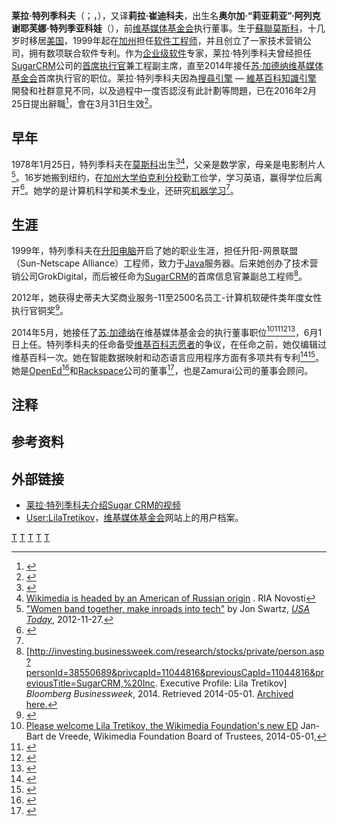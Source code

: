 {{infobox person
| name        = 莱拉·特列季科夫<br>Лайла Третиков<br>Lila Tretikov
| image       = File:Lila Tretikov 16 April 2014 (3).jpg
| alt         =
| caption     = 摄于2014年4月
| birth_name  = 
| native_name        = Ляля Третьякова
| native_name_lang   = ru
| birth_date  = {{Birth date and age|1978|01|25}}
| birth_place = {{USSR}}[[莫斯科|莫斯科]]
| nationality = 俄罗斯
| death_date  = 
| death_place =
| occupation  = 曾任[[维基媒体基金会|维基媒体基金会]]執行董事
| known_for   = 
| awards = 
| module      = {{Listen| embed=yes |filename = Lila Tretikov voice.ogg |title = 莱拉·特列季科夫的录音 |type = speech |description = 2014年9月的录音}}
}}

'''莱拉·特列季科夫'''（{{lang-ru|Лайла Третиков}}；{{lang-en|Lila Tretikov}}，{{bd|1978年|1月25日}}），又译'''莉拉·崔迪科夫'''，出生名'''奥尔加·“莉亚莉亚”·阿列克谢耶芙娜·特列季亚科娃'''（{{lang-ru|Ольга (Ляля) Алексеевна Третьякова}}），前[[维基媒体基金会|维基媒体基金会]]执行董事。生于[[蘇聯|蘇聯]][[莫斯科|莫斯科]]，十几岁时移居[[美国|美国]]，1999年起在[[加州|加州]]担任[[软件工程师|软件工程师]]，并且创立了一家技术营销公司，拥有数项联合软件专利。作为[[企业级软件|企业级软件]]专家，莱拉·特列季科夫曾经担任[[SugarCRM|SugarCRM]]公司的[[首席执行官|首席执行官]]兼工程副主席，直至2014年接任[[苏·加德纳|苏·加德纳]][[维基媒体基金会|维基媒体基金会]]首席执行官的职位。莱拉·特列季科夫因為[[搜尋引擎|搜尋引擎]] — [[維基百科知識引擎|維基百科知識引擎]] 開發和社群意見不同，以及過程中一度否認沒有此計劃等問題，已在2016年2月25日提出辭職<ref>{{Cite web |url=http://technews.tw/2016/02/26/wikimedia-foundation-head-is-forced-to-resign-due-to-community-distrust/ |title=維基基金會執行長因社群不信任而被迫辭職 2016/2/26 |accessdate=2016-03-01 |archive-date=2016-03-01 |archive-url=https://web.archive.org/web/20160301001309/http://technews.tw/2016/02/26/wikimedia-foundation-head-is-forced-to-resign-due-to-community-distrust/ |dead-url=no }}</ref>，會在3月31日生效<ref name=resignation2016>{{cite web | url=https://lists.wikimedia.org/pipermail/wikimedia-l/2016-February/082470.html | title=Thank you for our time together. | publisher=Lila Tretikov | date=25 February 2016 | accessdate=2016-03-01 | archive-date=2017-02-24 | archive-url=https://web.archive.org/web/20170224121356/https://lists.wikimedia.org/pipermail/wikimedia-l/2016-February/082470.html | dead-url=no }}</ref>。

== 早年 ==
1978年1月25日，特列季科夫在[[莫斯科|莫斯科]]出生<ref>{{cite web |url=http://www.crunchbase.com/person/lila-tretikov |title=CrunchBase |publisher=CrunchBase |date= |accessdate=2014-05-10 |archive-date=2014-05-02 |archive-url=https://web.archive.org/web/20140502061412/http://www.crunchbase.com/person/lila-tretikov |dead-url=no }}</ref><ref>[http://ria.ru/world/20140602/1010408517.html Wikimedia is headed by an American of Russian origin] {{Wayback|url=http://ria.ru/world/20140602/1010408517.html |date=20141227031437 }}. RIA Novosti</ref>，父亲是数学家，母亲是电影制片人<ref name=USAT>[http://www.usatoday.com/story/tech/2012/11/27/women-engineers-facebook-yahoo-google-microsoft/1713835/ "Women band together, make inroads into tech"] {{Wayback|url=http://www.usatoday.com/story/tech/2012/11/27/women-engineers-facebook-yahoo-google-microsoft/1713835/ |date=20150315011428 }} by Jon Swartz, ''[[USA_Today|USA Today]]'', 2012-11-27.</ref>。16岁她搬到纽约，在[[加州大学伯克利分校|加州大学伯克利分校]]勤工俭学，学习英语，赢得学位后离开<ref name=Seligman>{{cite web |last=Seligman |first=Katherine |title=The Woman To Run Wikipedia: Russian-born Former Cal Student Seen as "White Unicorn" |work=California Magazine |date=2014-05-09 |url=http://alumni.berkeley.edu/california-magazine/just-in/2014-05-13/woman-run-wikipedia-russian-born-former-cal-student-seen |accessdate=2014-08-21 |archive-date=2014-08-24 |archive-url=https://web.archive.org/web/20140824061932/http://alumni.berkeley.edu/california-magazine/just-in/2014-05-13/woman-run-wikipedia-russian-born-former-cal-student-seen |dead-url=no }}</ref>。她学的是计算机科学和美术[[专业|专业]]，还研究[[机器学习|机器学习]]<ref name=Seligman/>。

== 生涯 ==
1999年，特列季科夫在[[升阳电脑|升阳电脑]]开启了她的职业生涯，担任升阳-网景联盟（Sun-Netscape Alliance）工程师，致力于[[Java|Java]]服务器。后来她创办了技术营销公司GrokDigital，而后被任命为[[SugarCRM|SugarCRM]]的首席信息官兼副总工程师<ref>[http://investing.businessweek.com/research/stocks/private/person.asp?personId=38550689&privcapId=11044816&previousCapId=11044816&previousTitle=SugarCRM,%20Inc. Executive Profile: Lila Tretikov] {{WebCite|url=https://www.webcitation.org/6PFuykrDb?url=http://investing.businessweek.com/research/stocks/private/person.asp?personId=38550689 |date=20140501230003 |dateformat=iso }} ''Bloomberg Businessweek'', 2014. Retrieved 2014-05-01. [https://www.webcitation.org/6PFuykrDb?url=http://investing.businessweek.com/research/stocks/private/person.asp?personId=38550689%3Fhttp%3A%2F%2Finvesting.businessweek.com%2Fresearch%2Fstocks%2Fprivate%2Fperson.asp%3FpersonId%3D38550689 Archived here.]</ref>。

2012年，她获得史蒂夫大奖商业服务-11至2500名员工-计算机软硬件类年度女性执行官铜奖<ref name="2012 Stevie Awards">{{cite web |title=Stevie Awards For Women in Business: 2012 Stevie Award Winners |url=https://www.stevieawards.com/pubs/women/awards/414_2252_21756.cfm |work=stevieawards.com |location=Fairfax, VA |publisher=Stevie Awards, Inc |accessdate=2014-05-01 |archive-url=https://web.archive.org/web/20160115120515/http://www.stevieawards.com/pubs/women/awards/414_2252_21756.cfm |archive-date=2016-01-15 |dead-url=yes }}</ref>。

2014年5月，她接任了[[苏·加德纳|苏·加德纳]]在维基媒体基金会的执行董事职位<ref>[http://lists.wikimedia.org/pipermail/wikimediaannounce-l/2014-May/000905.html Please welcome Lila Tretikov, the Wikimedia Foundation's new ED] {{Wayback|url=http://lists.wikimedia.org/pipermail/wikimediaannounce-l/2014-May/000905.html |date=20140808144017 }} Jan-Bart de Vreede, Wikimedia Foundation Board of Trustees, 2014-05-01,</ref><ref>{{cite web|last=Vreede|first=Jan-Bart de|title=Announcing our new Executive Director: Lila Tretikov|url=https://blog.wikimedia.org/2014/05/01/wmf_announces_new_ed_lila_tretikov/|work=Wikimedia blog|accessdate=2014-05-01|archive-date=2014-05-01|archive-url=https://web.archive.org/web/20140501201706/https://blog.wikimedia.org/2014/05/01/WMF_announces_new_ED_Lila_Tretikov/|dead-url=no}}</ref><ref>{{cite web|title=Wikipedia's New Chief: From Soviet Union to World's Sixth-Largest Site|url=http://blogs.wsj.com/digits/2014/05/01/wikipedia-names-software-executive-tretikov-as-new-chief/|first=Jeff|last=Elder|publisher=Wall Street Journal|accessdate=2014-05-02|archive-date=2016-03-03|archive-url=https://web.archive.org/web/20160303173701/http://blogs.wsj.com/digits/2014/05/01/wikipedia-names-software-executive-tretikov-as-new-chief/|dead-url=no}}</ref><ref>{{cite news|title=Open-Source Software Specialist Selected as Executive Director of Wikipedia|last=Cohen|first=Noam|url=http://www.nytimes.com/2014/05/02/business/media/open-source-software-specialist-selected-as-executive-director-of-wikipedia.html|work=New York Times|accessdate=2014-05-02|archive-date=2014-05-02|archive-url=https://web.archive.org/web/20140502081932/http://www.nytimes.com/2014/05/02/business/media/open-source-software-specialist-selected-as-executive-director-of-wikipedia.html|dead-url=no}}</ref>，6月1日上任。特列季科夫的任命备受[[維基百科人|维基百科志愿者]]的争议，在任命之前，她仅编辑过维基百科一次{{efn|Kiss and Gibbs (2014) "She has taken flak from the online encyclopedia’s hardcore users for being an ‘amateur’ [...]"<ref name="theguardian-082014" />}}{{efn|Seligman (2014) "No, the new Wikipedian-in-chief does not write or edit entries on the world’s biggest collaborative encyclopedia."<ref name="calmag-2014">{{cite web |url=http://alumni.berkeley.edu/california-magazine/just-in/2014-05-13/woman-run-wikipedia-russian-born-former-cal-student-seen |title=The Woman To Run Wikipedia: Russian-born Former Cal Student Seen as "White Unicorn" |first=Katherine |last=Seligman |date=2014-05-13 |accessdate=2014-10-12 |publisher=California Magazine (UC Berkeley) |archive-date=2014-08-24 |archive-url=https://web.archive.org/web/20140824061932/http://alumni.berkeley.edu/california-magazine/just-in/2014-05-13/woman-run-wikipedia-russian-born-former-cal-student-seen |dead-url=no }}</ref>}}{{efn|Seligman (2014) “I am not an editor,” said UC Berkeley grad Lila Tretikov [...] She did try to edit something seven years ago, she says, and like most of us she reads Wikipedia."<ref name="calmag-2014" />}}。她在智能数据映射和动态语言应用程序方面有多项共有专利<ref name="theguardian-082014">{{cite news|title=Wikipedia boss Lila Tretikov: 'Glasnost taught me much about freedom of information'|last=Kiss|first=Jemima|last2=Gibbs|first2=Samuel|url=http://www.theguardian.com/technology/2014/aug/06/wikipedia-lila-tretikov-glasnost-freedom-of-information|work=The Guardian|accessdate=2014-08-24|archive-date=2018-12-26|archive-url=https://web.archive.org/web/20181226132738/https://www.theguardian.com/technology/2014/aug/06/wikipedia-lila-tretikov-glasnost-freedom-of-information|dead-url=no}}</ref><ref name=USPTO>{{cite web|title=Patent Search|url=http://search.uspto.gov/search?utf8=✓&affiliate=web-sdmg-uspto.gov&query=Lila+Tretikov%E2%80%8E&go=Go|publisher=United States Patent and Trademark Office|accessdate=2014-05-01|archive-url=https://web.archive.org/web/20191029135948/https://search.uspto.gov/search?utf8=%E2%9C%93&affiliate=web-sdmg-uspto.gov&query=Lila+Tretikov%E2%80%8E&go=Go|archive-date=2019-10-29|dead-url=yes}}</ref>。她是[[OpenEd|OpenEd]]<ref>{{cite news|last1=Hart|first1=Michael|title=Wikimedia Foundation Director Named to OpenEd Board|url=http://thejournal.com/articles/2014/08/25/wikimedia-foundation-director-named-to-opened-board.aspx|work=THE Journal|date=2014-08-25|access-date=2015-03-13|archive-url=https://web.archive.org/web/20191029135943/https://thejournal.com/articles/2014/08/25/wikimedia-foundation-director-named-to-opened-board.aspx|archive-date=2019-10-29|dead-url=yes}}</ref>和[[Rackspace|Rackspace]]公司的董事<ref>{{cite web|title=Rackspace Appoints Lila Tretikov to Board of Directors|url=http://www.digitaljournal.com/pr/2204901|publisher=Digital Journal|date=2014-09-22|accessdate=2015-03-13|archive-date=2015-07-16|archive-url=https://web.archive.org/web/20150716155923/http://www.digitaljournal.com/pr/2204901|dead-url=no}}</ref>，也是Zamurai公司的董事会顾问。

== 注释 ==
{{notelist|iger=|2}}
== 参考资料 ==
{{reflist|2}}
== 外部链接 ==
{{commons category|Lila Tretikov|莱拉·特列季科夫}}
* [http://www.youtube.com/watch?v=u5Ged6PThzk 莱拉·特列季科夫介绍Sugar CRM的视频] {{Wayback|url=http://www.youtube.com/watch?v=u5Ged6PThzk |date=20151201004451 }}
* [[meta:User:LilaTretikov|User:LilaTretikov]]，[[维基媒体基金会|维基媒体基金会]]网站上的用户档案。

{{start box}}
{{succession prize box| [[苏·加德纳|苏·加德纳]] | [[凯瑟琳·马赫|凯瑟琳·马赫]] | [[维基媒体基金会|维基媒体基金会]]首席执行官 | 莱拉·特列季科夫}}
{{end box}}

{{维基百科}}

[[Category:移民美国的俄罗斯人|T]]
[[Category:升阳电脑人物|T]]
[[Category:维基百科人物|T]]
[[Category:维基媒体基金会|T]]
[[Category:加利福尼亞大學柏克萊分校校友|T]]